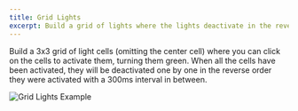 ```yaml
---
title: Grid Lights
excerpt: Build a grid of lights where the lights deactivate in the reverse order they were activated
---
```


Build a 3x3 grid of light cells (omitting the center cell) where you can click on the cells to activate them, turning them green. When all the cells have been activated, they will be deactivated one by one in the reverse order they were activated with a 300ms interval in between.

![Grid Lights Example](/img/questions/grid-lights/grid-lights-example.png)
